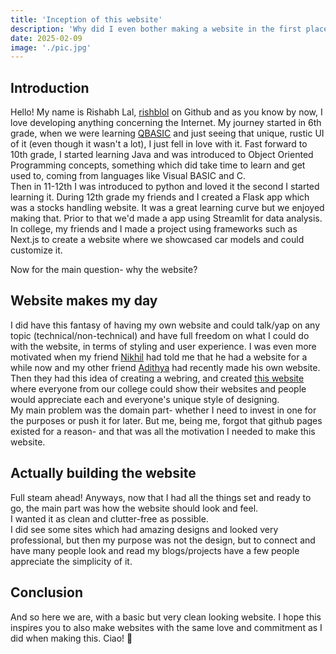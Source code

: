 ```yaml
---
title: 'Inception of this website'
description: 'Why did I even bother making a website in the first place?'
date: 2025-02-09
image: './pic.jpg'
---
```


## Introduction

Hello! My name is Rishabh Lal, [rishblol](https://github.com/Rishblol) on Github and as you know by now, I love developing anything concerning the Internet.
My journey started in 6th grade, when we were learning [QBASIC](https://www.qbasic.net/) and just seeing that unique, rustic UI of it (even though it wasn't a lot), I just fell in love with it.
Fast forward to 10th grade, I started learning Java and was introduced to Object Oriented Programming concepts, something which did take time to learn and get used to, coming from languages like Visual BASIC and C.\
Then in 11-12th I was introduced to python and loved it the second I started learning it. During 12th grade my friends and I created a Flask app which was a stocks handling website. It was a great learning curve but we enjoyed making that. Prior to that we'd made a app using Streamlit for data analysis.
In college, my friends and I made a project using frameworks such as Next.js to create a website where we showcased car models and could customize it.

Now for the main question- why the website?

## Website makes my day
I did have this fantasy of having my own website and could talk/yap on any topic (technical/non-technical) and have full freedom on what I could do with the website, in terms of styling and user experience. I was even more motivated when my friend [Nikhil](https://heftymouse.me/) had told me that he had a website for a while now and my other friend [Adithya](https://adithyanair.com/) had recently made his own website.\
Then they had this idea of creating a webring, and created [this website](https://amrita.town/) where everyone from our college could show their websites and people would appreciate each and everyone's unique style of designing.\
My main problem was the domain part- whether I need to invest in one for the purposes or push it for later.
But me, being me, forgot that github pages existed for a reason- and that was all the motivation I needed to make this website.


## Actually building the website
Full steam ahead! Anyways, now that I had all the things set and ready to go, the main part was how the website should look and feel.\
I wanted it as clean and clutter-free as possible.\
I did see some sites which had amazing designs and looked very professional, but then my purpose was not the design, but to connect and have many people look and read my blogs/projects have a few people appreciate the simplicity of it.

## Conclusion
And so here we are, with a basic but very clean looking website. I hope this inspires you to also make websites with the same love and commitment as I did when making this. Ciao! 🤍